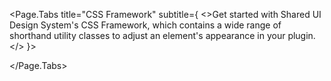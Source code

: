 

<Meta title="SUI/CSS Framework/Overview" />

<Page.Tabs
	title="CSS Framework"
	subtitle={
		<>Get started with Shared UI Design System's CSS Framework, which contains a wide range of shorthand utility classes to adjust an element's appearance in your plugin.</>
	}>
	<div id="installation" label="Installation">
		<Installation />
	</div>
	<div id="usage" label="Usage">
		<Usage />
	</div>
</Page.Tabs>
